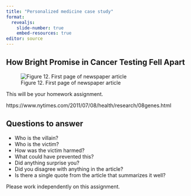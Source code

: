 ```yaml
---
title: "Personalized medicine case study"
format: 
  revealjs:
    slide-number: true
    embed-resources: true
editor: source
---
```


## How Bright Promise in Cancer Testing Fell Apart

![Figure 12. First page of newspaper article](http://www.pmean.com/new-images/21/bright-promise-01.png)

::: notes

This will be your homework assignment.

https://www.nytimes.com/2011/07/08/health/research/08genes.html

:::

## Questions to answer

-   Who is the villain?
-   Who is the victim?
-   How was the victim harmed?
-   What could have prevented this?
-   Did anything surprise you?
-   Did you disagree with anything in the article?
-   Is there a single quote from the article that summarizes it well?

Please work independently on this assignment.

